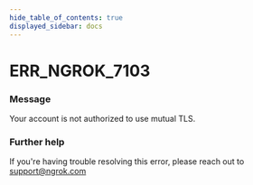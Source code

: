 ```yaml
---
hide_table_of_contents: true
displayed_sidebar: docs
---
```



# ERR_NGROK_7103

### Message

Your account is not authorized to use mutual TLS.

<ErrorDetails error="err_ngrok_7103" />

### Further help

If you're having trouble resolving this error, please reach out to [support@ngrok.com](mailto:support@ngrok.com?subject=Help%20with%20ERR_NGROK_7103)
